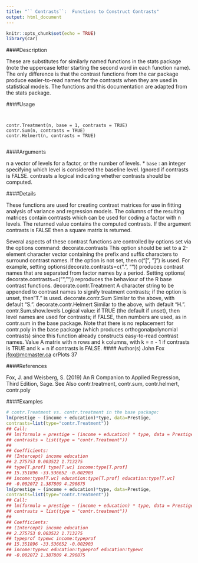 ---
title: "`` Contrasts``:  Functions to Construct Contrasts"
output: html_document
---

```{r setup, include=FALSE}
knitr::opts_chunk$set(echo = TRUE)
library(car)
```





####Description

These are substitutes for similarly named functions in the stats package (note the uppercase letter
starting the second word in each function name). The only difference is that the contrast functions
from the car package produce easier-to-read names for the contrasts when they are used in statistical
models.
The functions and this documentation are adapted from the stats package.

####Usage
<pre><code>

contr.Treatment(n, base = 1, contrasts = TRUE)
contr.Sum(n, contrasts = TRUE)
contr.Helmert(n, contrasts = TRUE)

</code></pre>

####Arguments

n a vector of levels for a factor, or the number of levels.
* `` base`` : an integer specifying which level is considered the baseline level. Ignored if
contrasts is FALSE.
contrasts a logical indicating whether contrasts should be computed.

####Details

These functions are used for creating contrast matrices for use in fitting analysis of variance and regression models. The columns of the resulting matrices contain contrasts which can be used for
coding a factor with n levels. The returned value contains the computed contrasts. If the argument contrasts is FALSE then a square matrix is returned.

Several aspects of these contrast functions are controlled by options set via the options command:
decorate.contrasts This option should be set to a 2-element character vector containing the prefix
and suffix characters to surround contrast names. If the option is not set, then c("[", "]")
is used. For example, setting options(decorate.contrasts=c(".", "")) produces contrast
names that are separated from factor names by a period. Setting options( decorate.contrasts=c("", ""))
reproduces the behaviour of the R base contrast functions.
decorate.contr.Treatment A character string to be appended to contrast names to signify treatment
contrasts; if the option is unset, then "T." is used.
decorate.contr.Sum Similar to the above, with default "S.".
decorate.contr.Helmert Similar to the above, with default "H.".
contr.Sum.show.levels Logical value: if TRUE (the default if unset), then level names are used
for contrasts; if FALSE, then numbers are used, as in contr.sum in the base package.
Note that there is no replacement for contr.poly in the base package (which produces orthogonalpolynomial
contrasts) since this function already constructs easy-to-read contrast names.
Value
A matrix with n rows and k columns, with k = n - 1 if contrasts is TRUE and k = n if contrasts
is FALSE.
#### Author(s)
John Fox <jfox@mcmaster.ca>
crPlots 37

####References

Fox, J. and Weisberg, S. (2019) An R Companion to Applied Regression, Third Edition, Sage.
See Also
contr.treatment, contr.sum, contr.helmert, contr.poly

####Examples

```{r}

# contr.Treatment vs. contr.treatment in the base package:
lm(prestige ~ (income + education)*type, data=Prestige,
contrasts=list(type="contr.Treatment"))
## Call:
## lm(formula = prestige ~ (income + education) * type, data = Prestige,
## contrasts = list(type = "contr.Treatment"))
##
## Coefficients:
## (Intercept) income education
## 2.275753 0.003522 1.713275
## type[T.prof] type[T.wc] income:type[T.prof]
## 15.351896 -33.536652 -0.002903
## income:type[T.wc] education:type[T.prof] education:type[T.wc]
## -0.002072 1.387809 4.290875
lm(prestige ~ (income + education)*type, data=Prestige,
contrasts=list(type="contr.treatment"))
## Call:
## lm(formula = prestige ~ (income + education) * type, data = Prestige,
## contrasts = list(type = "contr.treatment"))
##
## Coefficients:
## (Intercept) income education
## 2.275753 0.003522 1.713275
## typeprof typewc income:typeprof
## 15.351896 -33.536652 -0.002903
## income:typewc education:typeprof education:typewc
## -0.002072 1.387809 4.290875
```

